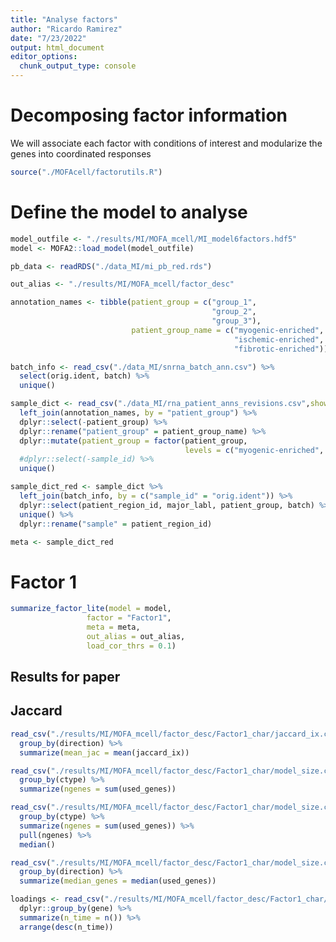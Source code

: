 ```yaml
---
title: "Analyse factors"
author: "Ricardo Ramirez"
date: "7/23/2022"
output: html_document
editor_options: 
  chunk_output_type: console
---
```


# Decomposing factor information

We will associate each factor with conditions of interest and modularize the genes
into coordinated responses

```r
source("./MOFAcell/factorutils.R")
```

# Define the model to analyse

```r
model_outfile <- "./results/MI/MOFA_mcell/MI_model6factors.hdf5"
model <- MOFA2::load_model(model_outfile)

pb_data <- readRDS("./data_MI/mi_pb_red.rds")

out_alias <- "./results/MI/MOFA_mcell/factor_desc"
```

```r
annotation_names <- tibble(patient_group = c("group_1", 
                                             "group_2", 
                                             "group_3"),
                           patient_group_name = c("myogenic-enriched", 
                                                  "ischemic-enriched", 
                                                  "fibrotic-enriched"))

batch_info <- read_csv("./data_MI/snrna_batch_ann.csv") %>%
  select(orig.ident, batch) %>%
  unique()

sample_dict <- read_csv("./data_MI/rna_patient_anns_revisions.csv",show_col_types = F) %>%
  left_join(annotation_names, by = "patient_group") %>%
  dplyr::select(-patient_group) %>%
  dplyr::rename("patient_group" = patient_group_name) %>%
  dplyr::mutate(patient_group = factor(patient_group, 
                                       levels = c("myogenic-enriched", "ischemic-enriched", "fibrotic-enriched"))) %>%
  #dplyr::select(-sample_id) %>%
  unique()

sample_dict_red <- sample_dict %>%
  left_join(batch_info, by = c("sample_id" = "orig.ident")) %>%
  dplyr::select(patient_region_id, major_labl, patient_group, batch) %>%
  unique() %>%
  dplyr::rename("sample" = patient_region_id)

meta <- sample_dict_red
```

# Factor 1

```r
summarize_factor_lite(model = model,
                 factor = "Factor1",
                 meta = meta,
                 out_alias = out_alias,
                 load_cor_thrs = 0.1)
```

## Results for paper

## Jaccard

```r
read_csv("./results/MI/MOFA_mcell/factor_desc/Factor1_char/jaccard_ix.csv") %>%
  group_by(direction) %>%
  summarize(mean_jac = mean(jaccard_ix))
```

```r
read_csv("./results/MI/MOFA_mcell/factor_desc/Factor1_char/model_size.csv") %>%
  group_by(ctype) %>%
  summarize(ngenes = sum(used_genes))

read_csv("./results/MI/MOFA_mcell/factor_desc/Factor1_char/model_size.csv") %>%
  group_by(ctype) %>%
  summarize(ngenes = sum(used_genes)) %>%
  pull(ngenes) %>%
  median()
```

```r
read_csv("./results/MI/MOFA_mcell/factor_desc/Factor1_char/model_size.csv") %>%
  group_by(direction) %>%
  summarize(median_genes = median(used_genes)) 
```

```r
loadings <- read_csv("./results/MI/MOFA_mcell/factor_desc/Factor1_char/loadings.csv") %>%
  dplyr::group_by(gene) %>%
  summarize(n_time = n()) %>%
  arrange(desc(n_time))
```


